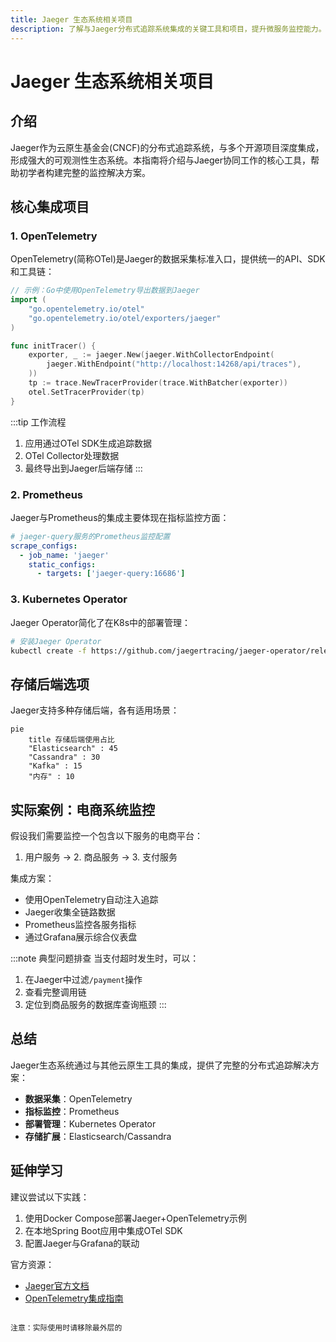 ```yaml
---
title: Jaeger 生态系统相关项目
description: 了解与Jaeger分布式追踪系统集成的关键工具和项目，提升微服务监控能力。
---
```


# Jaeger 生态系统相关项目

## 介绍

Jaeger作为云原生基金会(CNCF)的分布式追踪系统，与多个开源项目深度集成，形成强大的可观测性生态系统。本指南将介绍与Jaeger协同工作的核心工具，帮助初学者构建完整的监控解决方案。

## 核心集成项目

### 1. OpenTelemetry

OpenTelemetry(简称OTel)是Jaeger的数据采集标准入口，提供统一的API、SDK和工具链：

```go
// 示例：Go中使用OpenTelemetry导出数据到Jaeger
import (
    "go.opentelemetry.io/otel"
    "go.opentelemetry.io/otel/exporters/jaeger"
)

func initTracer() {
    exporter, _ := jaeger.New(jaeger.WithCollectorEndpoint(
        jaeger.WithEndpoint("http://localhost:14268/api/traces"),
    ))
    tp := trace.NewTracerProvider(trace.WithBatcher(exporter))
    otel.SetTracerProvider(tp)
}
```

:::tip 工作流程
1. 应用通过OTel SDK生成追踪数据<br />
2. OTel Collector处理数据<br />
3. 最终导出到Jaeger后端存储
:::

### 2. Prometheus

Jaeger与Prometheus的集成主要体现在指标监控方面：

```yaml
# jaeger-query服务的Prometheus监控配置
scrape_configs:
  - job_name: 'jaeger'
    static_configs:
      - targets: ['jaeger-query:16686']
```

### 3. Kubernetes Operator

Jaeger Operator简化了在K8s中的部署管理：

```bash
# 安装Jaeger Operator
kubectl create -f https://github.com/jaegertracing/jaeger-operator/releases/download/v1.35.0/jaeger-operator.yaml
```

## 存储后端选项

Jaeger支持多种存储后端，各有适用场景：

```mermaid
pie
    title 存储后端使用占比
    "Elasticsearch" : 45
    "Cassandra" : 30
    "Kafka" : 15
    "内存" : 10
```

## 实际案例：电商系统监控

假设我们需要监控一个包含以下服务的电商平台：

1. 用户服务 → 2. 商品服务 → 3. 支付服务

集成方案：
- 使用OpenTelemetry自动注入追踪
- Jaeger收集全链路数据
- Prometheus监控各服务指标
- 通过Grafana展示综合仪表盘

:::note 典型问题排查
当支付超时发生时，可以：
1. 在Jaeger中过滤`/payment`操作<br />
2. 查看完整调用链<br />
3. 定位到商品服务的数据库查询瓶颈
:::

## 总结

Jaeger生态系统通过与其他云原生工具的集成，提供了完整的分布式追踪解决方案：

- **数据采集**：OpenTelemetry
- **指标监控**：Prometheus
- **部署管理**：Kubernetes Operator
- **存储扩展**：Elasticsearch/Cassandra

## 延伸学习

建议尝试以下实践：
1. 使用Docker Compose部署Jaeger+OpenTelemetry示例
2. 在本地Spring Boot应用中集成OTel SDK
3. 配置Jaeger与Grafana的联动

官方资源：
- [Jaeger官方文档](https://www.jaegertracing.io/docs/)
- [OpenTelemetry集成指南](https://opentelemetry.io/docs/instrumentation/)
``` 

注意：实际使用时请移除最外层的